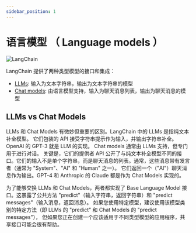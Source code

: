 ```yaml
---
sidebar_position: 1
---
```

# 语言模型 （ Language models ）

![LangChain](https://pica.zhimg.com/50/v2-56e8bbb52aa271012541c1fe1ceb11a2_r.gif 'LangChain中文网')


LangChain 提供了两种类型模型的接口和集成：

- [LLMs](/docs/modules/model_io/models/llms/): 输入为文本字符串，输出为文本字符串的模型
- [Chat models](/docs/modules/model_io/models/chat/): 由语言模型支持，输入为聊天消息列表，输出为聊天消息的模型

## LLMs vs Chat Models

LLMs 和 Chat Models 有微妙但重要的区别。LangChain 中的 LLMs 是指纯文本补全模型。
它们包装的 API 接受字符串提示作为输入，并输出字符串补全。OpenAI 的 GPT-3 就是 LLM 的实现。
Chat models 通常由 LLMs 支持，但专门用于进行对话。
关键是，它们的提供者 API 公开了与纯文本补全模型不同的接口。它们的输入不是单个字符串，而是聊天消息的列表。通常，这些消息带有发言者（通常为 "System"、"AI" 和 "Human" 之一）。
它们返回一个（"AI"）聊天消息作为输出。GPT-4 和 Anthropic 的 Claude 都是作为 Chat Models 实现的。


为了能够交换 LLMs 和 Chat Models，两者都实现了 Base Language Model 接口。这暴露了公共方法 "predict"（输入字符串，返回字符串）和 "predict messages"（输入消息，返回消息）。
如果您使用特定模型，建议使用该模型类别的特定方法（即 LLMs 的 "predict" 和 Chat Models 的 "predict messages"），
但如果您正在创建一个应该适用于不同类型模型的应用程序，共享接口可能会很有帮助。
